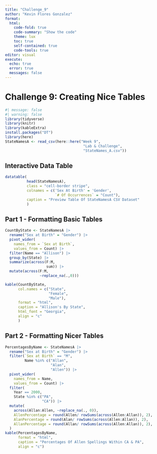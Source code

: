 ```yaml
---
title: "Challenge_9"
author: "Kevin Flores Gonzalez"
format:
  html: 
    code-fold: true
    code-summary: "Show the code"
    theme: lux
    toc: true
    self-contained: true
    code-tools: true
editor: visual
execute:
  echo: true
  error: true
  messages: false
---
```


# Challenge 9: Creating Nice Tables

```r
#| message: false
#| warning: false
library(tidyverse)
library(knitr)
library(kableExtra)
install.packages("DT")
library(here)
StateNamesA <- read_csv(here::here("Week 9", 
                                    "Lab & Challenge", 
                                    "StateNames_A.csv"))
```

## Interactive Data Table

```r
datatable(
          head(StateNamesA), 
          class = "cell-border stripe", 
          colnames = c('Sex At Birth' = 'Gender', 
                       `# Of Occurrences` = "Count"),
          caption = "Preview Table Of StateNamesA CSV Dataset"
          )
```

## Part 1 - Formatting Basic Tables

```r
CountByState <- StateNamesA |> 
  rename("Sex at Birth" = "Gender") |> 
  pivot_wider(
    names_from = `Sex at Birth`,
    values_from = Count) |> 
  filter(Name == "Allison") |> 
  group_by(State) |> 
  summarize(across(F:M, 
                   sum)) |> 
  mutate(across(F:M, 
                ~replace_na(.,0)))

kable(CountByState, 
      col.names = c("State", 
                    "Female", 
                    "Male"),
      format = "html",
      caption = "Allison's By State",
      html_font = "Georgia",
      align = "c"
      )
```

## Part 2 - Formatting Nicer Tables

```r
PercentagesByName <- StateNamesA |> 
  rename("Sex at Birth" = "Gender") |> 
  filter(`Sex at Birth` == "M",
         Name %in% c("Allan", 
                     "Alan", 
                     "Allen")) |> 
  pivot_wider(
    names_from = Name,
    values_from = Count) |> 
  filter(
    Year == 2000,
    State %in% c("PA", 
                 "CA")) |>
  mutate(
    across(Allan:Allen, ~replace_na(., 0)),
    AllenPercentage = round(Allen/ rowSums(across(Allen:Allan)), 2),
    AlanPercentage = round(Alan/ rowSums(across(Allen:Allan)), 2),
    AllanPercentage = round(Allan/ rowSums(across(Allen:Allan)), 2),
  )
kable(PercentagesByName, 
      format = "html",
      caption = "Percentages Of Allen Spellings Within CA & PA",
      align = "c")
```
